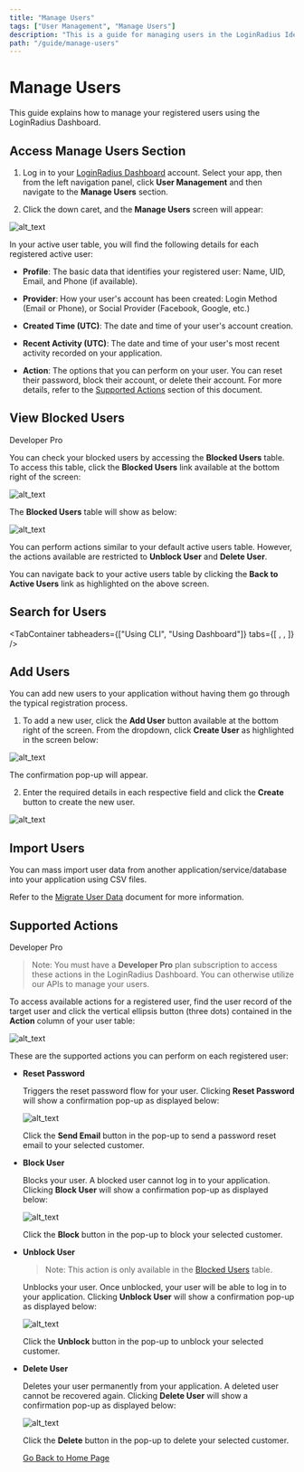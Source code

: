 ```yaml
---
title: "Manage Users"
tags: ["User Management", "Manage Users"]
description: "This is a guide for managing users in the LoginRadius Identity Platform."
path: "/guide/manage-users"
---
```



# Manage Users

This guide explains how to manage your registered users using the LoginRadius Dashboard.

## Access Manage Users Section

1. Log in to your <a href="https://dashboard.loginradius.com/dashboard" target="_blank">LoginRadius Dashboard</a> account. Select your app, then from the left navigation panel, click **User Management** and then navigate to the **Manage Users** section.

2. Click the down caret, and the **Manage Users** screen will appear:

  ![alt_text](../../assets/blog-common/manage-users.png "image_tooltip")

  In your active user table, you will find the following details for each registered active user:

  * **Profile**: The basic data that identifies your registered user: Name, UID, Email, and Phone (if available).

  * **Provider**: How your user's account has been created: Login Method (Email or Phone), or Social Provider (Facebook, Google, etc.)

  * **Created Time (UTC)**: The date and time of your user's account creation.

  * **Recent Activity (UTC)**: The date and time of your user's most recent activity recorded on your application.

  * **Action**: The options that you can perform on your user. You can reset their password, block their account, or delete their account. For more details, refer to the [Supported Actions](#supported-actions) section of this document.

## View Blocked Users

<p><span class="devloper-premium plan-tag">Developer Pro</span></p>
<p> </p>

You can check your blocked users by accessing the **Blocked Users** table. To access this table, click the **Blocked Users** link available at the bottom right of the screen:

  ![alt_text](images/blocked-users-link.png "image_tooltip")

The **Blocked Users** table will show as below:

  ![alt_text](images/blocked-users-table.png "image_tooltip")

You can perform actions similar to your default active users table. However, the actions available are restricted to **Unblock User** and **Delete User**.

You can navigate back to your active users table by clicking the **Back to Active Users** link as highlighted on the above screen.

## Search for Users

<TabContainer
  tabheaders={["Using CLI", "Using Dashboard"]}
  tabs={[
    <Tab>
      <cli />
    </Tab>,
    <Tab>
      <dashboard />
    </Tab>,
  ]}
/>

## Add Users

You can add new users to your application without having them go through the typical registration process.

1. To add a new user, click the **Add User** button available at the bottom right of the screen. From the dropdown, click **Create User** as highlighted in the screen below:

  ![alt_text](images/create-user.png "image_tooltip")

  The confirmation pop-up will appear.

2. Enter the required details in each respective field and click the **Create** button to create the new user.

  ![alt_text](images/create-user-popup.png "image_tooltip")

## Import Users

You can mass import user data from another application/service/database into your application using CSV files.

Refer to the [Migrate User Data](/guide/migrate-user-data) document for more information.

## Supported Actions

<p><span class="devloper-premium plan-tag">Developer Pro</span></p>
<p> </p>

> Note: You must have a **Developer Pro** plan subscription to access these actions in the LoginRadius Dashboard. You can otherwise utilize our APIs to manage your users.

To access available actions for a registered user, find the user record of the target user and click the vertical ellipsis button (three dots) contained in the **Action** column of your user table:

  ![alt_text](images/user-actions.png "image_tooltip")

These are the supported actions you can perform on each registered user:

* **Reset Password**

  Triggers the reset password flow for your user. Clicking **Reset Password** will show a confirmation pop-up as displayed below:

  ![alt_text](images/user-reset-password.png "image_tooltip")

  Click the **Send Email** button in the pop-up to send a password reset email to your selected customer.

* **Block User**

  Blocks your user. A blocked user cannot log in to your application. Clicking **Block User** will show a confirmation pop-up as displayed below:

  ![alt_text](images/user-block.png "image_tooltip")

  Click the **Block** button in the pop-up to block your selected customer.

* **Unblock User**

  > Note: This action is only available in the [Blocked Users](#view-blocked-users) table.

  Unblocks your user. Once unblocked, your user will be able to log in to your application. Clicking **Unblock User** will show a confirmation pop-up as displayed below:

  ![alt_text](images/user-unblock.png "image_tooltip")

  Click the **Unblock** button in the pop-up to unblock your selected customer.

* **Delete User**

  Deletes your user permanently from your application. A deleted user cannot be recovered again. Clicking **Delete User** will show a confirmation pop-up as displayed below:

  ![alt_text](images/user-delete.png "image_tooltip")

  Click the **Delete** button in the pop-up to delete your selected customer.


  [Go Back to Home Page](/)
